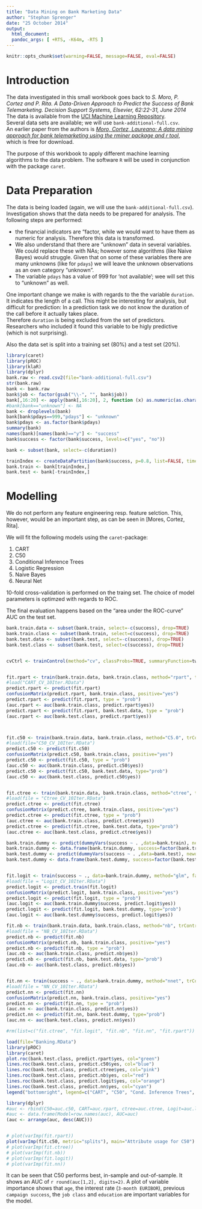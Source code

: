```yaml
---
title: "Data Mining on Bank Marketing Data"
author: "Stephan Sprenger"
date: "25 October 2014"
output: 
  html_document:
  pandoc_args: [ +RTS, -K64m, -RTS ]
---
```


```r
knitr::opts_chunk$set(warning=FALSE, message=FALSE, eval=FALSE)
```

# Introduction

The data investigated in this small workbook goes back to _S. Moro, P. Cortez and P. Rita. A Data-Driven Approach to Predict the Success of Bank Telemarketing. Decision Support Systems, Elsevier, 62:22-31, June 2014_  
The data is available from the [UCI Machine Learning Repository](https://archive.ics.uci.edu/ml/datasets/Bank+Marketing).  
Several data sets are available; we will use ```bank-additional-full.csv```.  
An earlier paper from the authors is [_Moro, Cortez, Laureano: A data mining approach for bank telemarketing using the rminer package and r tool_](http://bru-unide.iscte.pt/RePEc/pdfs/13-06.pdf), which is free for download.

The purpose of this workbook to apply different machine learning algorithms to the data problem. The software ```R``` will be used in conjunction with the package ```caret```.


# Data Preparation

The data is being loaded (again, we will use the ```bank-additional-full.csv```).  
Investigation shows that the data needs to be prepared for analysis.
The following steps are performed:

* the financial indicators are "factor, while we would want to have them as numeric for analysis. Therefore this data is transformed.
* We also understand that there are "unknown" data in several variables. We could replace these with NAs; however some algorithms (like Naive Bayes) would struggle. Given that on some of these variables there are many unknowns (like for ```pdays```) we will leave the unknown observations as an own category "unknown".   
* The variable ```pdays``` has a value of 999 for 'not available'; wee will set this to "unknown" as well.

One important change we make is with regards to the the variable ```duration```. It indicates the length of a call. This might be interesting for analysis, but difficult for prediction: In a prediction task we do not know the duration of the call before it actually takes place.  
Therefore ```duration``` is being excluded from the set of predictors. Researchers who included it found this variable to be higly predictive (which is not surprising).  

Also the data set is split into a training set (80%) and a test set (20%). 

```r
library(caret)
library(pROC)
library(klaR)
library(dplyr)
bank.raw <- read.csv2(file="bank-additional-full.csv")
str(bank.raw)
bank <- bank.raw
bank$job <- factor(gsub("\\-", "", bank$job))
bank[,16:20] <- apply(bank[,16:20], 2, function (x) as.numeric(as.character(x)))
#bank[bank=="unknown"] <- NA
bank <- droplevels(bank)
bank[bank$pdays==999,"pdays"] <- "unknown"
bank$pdays <- as.factor(bank$pdays)
summary(bank)
names(bank)[names(bank)=="y"] <- "success"
bank$success <- factor(bank$success, levels=c("yes", "no"))

bank <- subset(bank, select=-c(duration))

trainIndex <- createDataPartition(bank$success, p=0.8, list=FALSE, times=1)
bank.train <- bank[trainIndex,]
bank.test <- bank[-trainIndex,]

```


# Modelling

We do not perform any feature engineering resp. feature selction. This, however, would be an important step, as can be seen in [Mores, Cortez, Rita].   

We will fit the following models using the ```caret```-package:

1. CART
2. C50
3. Conditional Inference Trees
4. Logistic Regression
5. Naive Bayes
6. Neural Net

10-fold cross-validation is performed on the traing set. The choice of model parameters is optimzed with regards to ROC.  

The final evaluation happens based on the "area under the ROC-curve" AUC on the test set.  

```r
bank.train.data <- subset(bank.train, select=-c(success), drop=TRUE)
bank.train.class <- subset(bank.train, select=c(success), drop=TRUE)
bank.test.data <- subset(bank.test, select=-c(success), drop=TRUE)
bank.test.class <- subset(bank.test, select=c(success), drop=TRUE)


cvCtrl <- trainControl(method="cv", classProbs=TRUE, summaryFunction=twoClassSummary, verboseIter=TRUE)


fit.rpart <- train(bank.train.data, bank.train.class, method="rpart", trControl=cvCtrl, metric="ROC", tuneLength = 10)
#load("CART_CV_10Iter.RData")
predict.rpart <- predict(fit.rpart)
confusionMatrix(predict.rpart, bank.train.class, positive="yes")
predict.rpart <- predict(fit.rpart, type = "prob")
(auc.rpart <- auc(bank.train.class, predict.rpart$yes))
predict.rpart <- predict(fit.rpart, bank.test.data, type = "prob")
(auc.rpart <- auc(bank.test.class, predict.rpart$yes))



fit.c50 <- train(bank.train.data, bank.train.class, method="C5.0", trControl=cvCtrl, metric="ROC", tuneLength = 10)
#load(file="C50_CV_10Iter.RData")
predict.c50 <- predict(fit.c50)
confusionMatrix(predict.c50, bank.train.class, positive="yes")
predict.c50 <- predict(fit.c50, type = "prob")
(auc.c50 <- auc(bank.train.class, predict.c50$yes))
predict.c50 <- predict(fit.c50, bank.test.data, type="prob")
(auc.c50 <- auc(bank.test.class, predict.c50$yes))


fit.ctree <- train(bank.train.data, bank.train.class, method="ctree", trControl=cvCtrl, metric="ROC")
#load(file = "Ctree_CV_10Iter.RData")
predict.ctree <- predict(fit.ctree)
confusionMatrix(predict.ctree, bank.train.class, positive="yes")
predict.ctree <- predict(fit.ctree, type = "prob")
(auc.ctree <- auc(bank.train.class, predict.ctree$yes))
predict.ctree <- predict(fit.ctree, bank.test.data, type="prob")
(auc.ctree <- auc(bank.test.class, predict.ctree$yes))

bank.train.dummy <- predict(dummyVars(success ~ . ,data=bank.train), newdata=bank.train)
bank.train.dummy <- data.frame(bank.train.dummy, success=factor(bank.train$success))
bank.test.dummy <- predict(dummyVars(success ~ . ,data=bank.test), newdata=bank.test)
bank.test.dummy <- data.frame(bank.test.dummy, success=factor(bank.test$success))


fit.logit <- train(success ~ ., data=bank.train.dummy, method="glm", family=binomial, trControl=cvCtrl, metric="ROC", tuneLength=1)
#load(file = "Logit_CV_10Iter.RData")
predict.logit <- predict.train(fit.logit)
confusionMatrix(predict.logit, bank.train.class, positive="yes")
predict.logit <- predict(fit.logit, type = "prob")
(auc.logit <- auc(bank.train.dummy$success, predict.logit$yes))
predict.logit <- predict(fit.logit, bank.test.dummy, type="prob")
(auc.logit <- auc(bank.test.dummy$success, predict.logit$yes))

fit.nb <- train(bank.train.data, bank.train.class, method="nb", trControl=cvCtrl, metric="ROC", tuneLength=10)
#load(file = "NB_CV_10Iter.RData")
predict.nb <- predict(fit.nb)
confusionMatrix(predict.nb, bank.train.class, positive="yes")
predict.nb <- predict(fit.nb, type = "prob")
(auc.nb <- auc(bank.train.class, predict.nb$yes))
predict.nb <- predict(fit.nb, bank.test.data, type="prob")
(auc.nb <- auc(bank.test.class, predict.nb$yes))


fit.nn <- train(success ~ ., data=bank.train.dummy, method="nnet", trControl=cvCtrl, metric="ROC", tuneLength=10)
#load(file = "NN_CV_10Iter.RData")
predict.nn <- predict(fit.nn)
confusionMatrix(predict.nn, bank.train.class, positive="yes")
predict.nn <- predict(fit.nn, type = "prob")
(auc.nn <- auc(bank.train.class, predict.nn$yes))
predict.nn <- predict(fit.nn, bank.test.dummy, type="prob")
(auc.nn <- auc(bank.test.class, predict.nn$yes))

#rm(list=c("fit.ctree", "fit.logit", "fit.nb", "fit.nn", "fit.rpart"))

```


```r
load(file="Banking.RData")
library(pROC)
library(caret)
plot.roc(bank.test.class, predict.rpart$yes, col="green")
lines.roc(bank.test.class, predict.c50$yes, col="blue")
lines.roc(bank.test.class, predict.ctree$yes, col="pink")
lines.roc(bank.test.class, predict.nb$yes, col="red")
lines.roc(bank.test.class, predict.logit$yes, col="orange")
lines.roc(bank.test.class, predict.nn$yes, col="cyan")
legend("bottomright", legend=c("CART", "C50", "Cond. Inference Trees", "Naive Bayes", "Logit", "Neural Net"), col=c("green", "blue", "pink", "red", "orange", "cyan"), lwd=2, cex=0.5)

library(dplyr)
#auc <- rbind(C50=auc.c50, CART=auc.rpart, ctree=auc.ctree, Logit=auc.logit, NaiveBayes=auc.nb, NeuralNet=auc.nn)
#auc <- data.frame(Model=row.names(auc), AUC=auc)
(auc <- arrange(auc, desc(AUC)))


# plot(varImp(fit.rpart))
plot(varImp(fit.c50, metric="splits"), main="Attribute usage for C50")
# plot(varImp(fit.ctree))
# plot(varImp(fit.nb))
# plot(varImp(fit.logit))
# plot(varImp(fit.nn))

```


It can be seen that C50 performs best, in-sample and out-of-sample. It shows an AUC of `r round(auc[1,2], digits=2)`.
A plot of variable importance shows that ```age```, the interest rate (```3-month EURIBOR```), previous ```campaign success```, the ```job class``` and ```education``` are important variables for the model.

